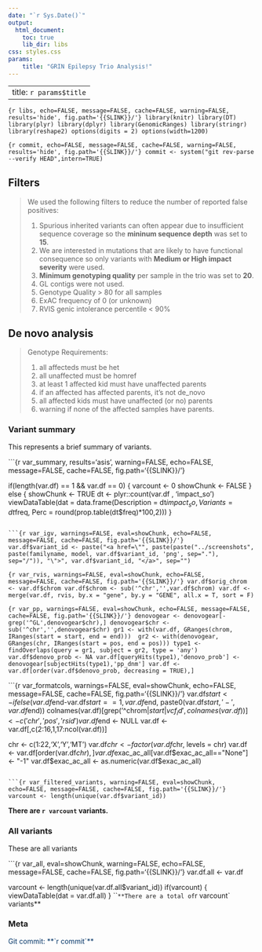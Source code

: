 ```yaml
---
date: "`r Sys.Date()`"
output:
  html_document:
    toc: true
    lib_dir: libs
css: styles.css
params: 
    title: "GRIN Epilepsy Trio Analysis!"
---
```

---
title: `r params$title`
---
```{r libs, echo=FALSE, message=FALSE, cache=FALSE, warning=FALSE, results='hide', fig.path='{{SLINK}}/'}
library(knitr)
library(DT)
library(plyr)
library(dplyr)
library(GenomicRanges)
library(stringr)
library(reshape2)
options(digits = 2)
options(width=1200)
```

```{r commit, echo=FALSE, message=FALSE, cache=FALSE, warning=FALSE, results='hide', fig.path='{{SLINK}}/'}
commit <- system("git rev-parse --verify HEAD",intern=TRUE)
```

## Filters
<blockquote>
We used the following filters to reduce the number of reported false positives:

1. Spurious inherited variants can often appear due to insufficient sequence coverage so the **mininum sequence depth** was set to **15**.
2. We are interested in mutations that are likely to have functional consequence so only variants with **Medium or High impact severity** were used.
3. **Minimum genotyping quality** per sample in the trio was set to **20**.
4. GL contigs were not used.
5. Genotype Quality > 80 for all samples
6. ExAC frequency of 0 (or unknown)
7. RVIS genic intolerance percentile < 90%
</blockquote>

## De novo analysis
<blockquote>
Genotype Requirements:
  
1. all affecteds must be het
2. all unaffected must be homref
3. at least 1 affected kid must have unaffected parents
4. if an affected has affected parents, it’s not de_novo
5. all affected kids must have unaffected (or no) parents
6. warning if none of the affected samples have parents.
</blockquote>

<div class="panel panel-default">
<div class="panel-heading">
<h3 class="panel-title">Variant summary</h3>
</div>
<div class="panel-body">

This represents a brief summary of variants.

```{r var_summary, results='asis', warning=FALSE, echo=FALSE, message=FALSE, cache=FALSE, fig.path='{{SLINK}}/'}

if(length(var.df) == 1 && var.df == 0)
{
  varcount <- 0
  showChunk <- FALSE
} else {
  showChunk <- TRUE
  dt <- plyr::count(var.df , 'impact_so')
  viewDataTable(dat = data.frame(Description = dt$impact_so, 
                                 Variants = dt$freq, 
                                 Perc = round(prop.table(dt$freq)*100,2)))
}
```

```{r var_igv, warnings=FALSE, eval=showChunk, echo=FALSE, message=FALSE, cache=FALSE, fig.path='{{SLINK}}/'}
var.df$variant_id <- paste("<a href=\"", paste(paste("../screenshots", paste(familyname, model, var.df$variant_id, 'png', sep="."), sep="/")), "\">", var.df$variant_id, "</a>", sep="")
```

```{r var_rvis, warnings=FALSE, eval=showChunk, echo=FALSE, message=FALSE, cache=FALSE, fig.path='{{SLINK}}/'}
var.df$orig_chrom <- var.df$chrom
var.df$chrom <- sub('^chr','',var.df$chrom)
var.df <- merge(var.df, rvis, by.x = "gene", by.y = "GENE", all.x = T, sort = F)
```

```{r var_pp, warnings=FALSE, eval=showChunk, echo=FALSE, message=FALSE, cache=FALSE, fig.path='{{SLINK}}/'}
denovogear <- denovogear[-grep('^GL',denovogear$chr),]
denovogear$chr <- sub('^chr','',denovogear$chr)
gr1 <- with(var.df, GRanges(chrom, IRanges(start = start, end = end))) 
gr2 <- with(denovogear, GRanges(chr, IRanges(start = pos, end = pos)))
type1 <- findOverlaps(query = gr1, subject = gr2, type = 'any')
var.df$denovo_prob <- NA
var.df[queryHits(type1),'denovo_prob'] <- denovogear[subjectHits(type1),'pp_dnm']
var.df <- var.df[order(var.df$denovo_prob, decreasing = TRUE),]
```

```{r var_formatcols, warnings=FALSE, eval=showChunk, echo=FALSE, message=FALSE, cache=FALSE, fig.path='{{SLINK}}/'}
var.df$start <- ifelse(var.df$end-var.df$start==1, var.df$end, paste0(var.df$start,'-',var.df$end))
colnames(var.df)[grep('^chrom$|start|vcf_id', colnames(var.df))] <- c('chr','pos','rsid')
var.df$end <- NULL
var.df <- var.df[,c(2:16,1,17:ncol(var.df))]

chr <- c(1:22,'X','Y','MT')
var.df$chr <- factor(var.df$chr, levels = chr)
var.df <- var.df[order(var.df$chr),]
var.df$exac_ac_all[var.df$exac_ac_all=="None"] <- "-1"
var.df$exac_ac_all <- as.numeric(var.df$exac_ac_all)
```

```{r var_filtered_variants, warning=FALSE, eval=showChunk, echo=FALSE, message=FALSE, cache=FALSE, fig.path='{{SLINK}}/'}
varcount <- length(unique(var.df$variant_id))
```

**There are `r varcount` variants.**
</div>
</div>

<div class="panel panel-default">
<div class="panel-heading">
<h3 class="panel-title">All variants</h3>
</div>
<div class="panel-body">
These are all variants

```{r var_all, eval=showChunk, warning=FALSE, echo=FALSE, message=FALSE, cache=FALSE,  fig.path='{{SLINK}}/'}
var.df.all <- var.df

varcount <- length(unique(var.df.all$variant_id))
if(varcount)
{
  viewDataTable(dat = var.df.all)
}
```
**There are a total of `r varcount` variants**
</div>
</div>


<div class="panel panel-default">
<div class="panel-heading">
<h3 class="panel-title">Meta</h3>
</div>
<div style="color:#003366;", class="panel-body">
Git commit: **`r commit`**
</div>
</div>
